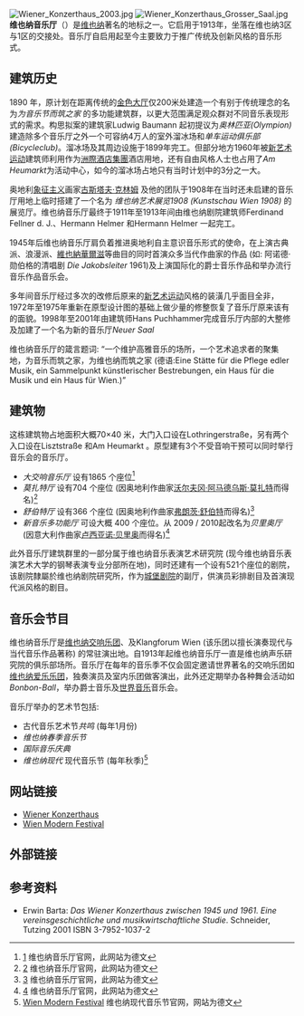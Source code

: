 {{copyedit|time=2015-03-10T03:03:45+00:00}}
{{Not|金色大厅}}
[[File:Wiener_Konzerthaus_2003.jpg|thumb]]
[[File:Wiener_Konzerthaus_Grosser_Saal.jpg|thumb]]
'''维也纳音乐厅'''（{{lang-de|Wiener Konzerthaus}}）是[[维也纳|维也纳]]著名的地标之一。它启用于1913年，坐落在维也纳3区与1区的交接处。音乐厅自启用起至今主要致力于推广传统及创新风格的音乐形式。

== 建筑历史 ==
1890 年，原计划在距离传统的[[金色大厅|金色大厅]]仅200米处建造一个有别于传统理念的名为''为音乐节而筑之家'' 的多功能建筑群，以更大范围满足观众群对不同音乐表现形式的需求。构思拟案的建筑家Ludwig Baumann 起初提议为''奥林匹亚(Olympion)''建造除多个音乐厅之外一个可容纳4万人的室外溜冰场和''单车运动俱乐部(Bicycleclub)''。溜冰场及其周边设施于1899年完工。但部分地方1960年被[[新艺术运动|新艺术运动]]建筑师利用作为[[洲際酒店集團|洲際酒店集團]]酒店用地，还有自由风格人士也占用了''Am Heumarkt''为活动中心，如今的溜冰场占地只有当时计划中的3分之一大。

奥地利[[象征主义|象征主义]]画家[[古斯塔夫·克林姆|古斯塔夫·克林姆]] 及他的团队于1908年在当时还未启建的音乐厅用地上临时搭建了一个名为 ''维也纳艺术展览1908 (Kunstschau Wien 1908)'' 的展览厅。维也纳音乐厅最终于1911年至1913年间由维也纳剧院建筑师Ferdinand Fellner d. J.、Hermann Helmer 和Hermann Helmer 一起完工。

1945年后维也纳音乐厅肩负着推进奥地利自主意识音乐形式的使命，在上演古典派、浪漫派、[[維也納華爾滋|維也納華爾滋]]等曲目的同时首演众多当代作曲家的作品 (如: 阿诺德·勋伯格的清唱剧 ''Die Jakobsleiter '' 1961)及上演国际化的爵士音乐作品和举办流行音乐作品音乐会。

多年间音乐厅经过多次的改修后原来的[[新艺术运动|新艺术运动]]风格的装潢几乎面目全非，1972年至1975年重新在原型设计图的基础上做少量的修整恢复了音乐厅原来该有的面貌。1998年至2001年由建筑师Hans Puchhammer完成音乐厅内部的大整修及加建了一个名为新的音乐厅''Neuer Saal''

维也纳音乐厅的箴言题词:
“一个维护高雅音乐的场所，一个艺术追求者的聚集地，为音乐而筑之家，为维也纳而筑之家 (德语:Eine Stätte für die Pflege edler Musik, ein Sammelpunkt künstlerischer Bestrebungen, ein Haus für die Musik und ein Haus für Wien.)”


==建筑物==
这栋建筑物占地面积大概70×40 米，大门入口设在Lothringerstraße，另有两个入口设在Lisztstraße 和Am Heumarkt 。原型建有3个不受音响干预可以同时举行音乐会的音乐厅。

* ''大交响音乐厅'' 设有1865 个座位<ref>[http://konzerthaus.at/kh/d/0305_gs.asp] {{Wayback|url=http://konzerthaus.at/kh/d/0305_gs.asp |date=20150314194426 }}维也纳音乐厅官网，此网站为德文</ref>
* ''莫扎特厅'' 设有704 个座位 (因奥地利作曲家[[沃尔夫冈·阿马德乌斯·莫扎特|沃尔夫冈·阿马德乌斯·莫扎特]]而得名)<ref>[http://konzerthaus.at/kh/d/0305_ms.asp] {{Wayback|url=http://konzerthaus.at/kh/d/0305_ms.asp |date=20150219222408 }}维也纳音乐厅官网，此网站为德文</ref>
* ''舒伯特厅'' 设有366 个座位 (因奥地利作曲家[[弗朗茨·舒伯特|弗朗茨·舒伯特]]而得名)<ref>[http://konzerthaus.at/kh/d/0305_ss.asp] {{Wayback|url=http://konzerthaus.at/kh/d/0305_ss.asp |date=20150219222327 }}维也纳音乐厅官网，此网站为德文</ref>
* ''新音乐多功能厅'' 可设大概 400 个座位。从 2009 / 2010起改名为''贝里奥厅'' (因意大利作曲家[[卢西亚诺·贝里奥|卢西亚诺·贝里奥]]而得名)<ref>[http://konzerthaus.at/kh/d/0305_ns.asp] {{Wayback|url=http://konzerthaus.at/kh/d/0305_ns.asp |date=20150219222540 }}维也纳音乐厅官网，此网站为德文</ref>

此外音乐厅建筑群里的一部分属于维也纳音乐表演艺术研究院 (现今维也纳音乐表演艺术大学的钢琴表演专业分部所在地)，同时还建有一个设有521个座位的剧院，该剧院隸屬於维也纳剧院研究所，作为[[城堡剧院|城堡剧院]]的副厅，供演员彩排剧目及首演现代派风格的剧目。

== 音乐会节目 ==
维也纳音乐厅是[[维也纳交响乐团|维也纳交响乐团]]、{{link-de|维也纳室内乐团|Wiener Kammerorchester}}及Klangforum Wien (该乐团以擅长演奏现代与当代音乐作品著称) 的常驻演出地。自1913年起维也纳音乐厅一直是维也纳声乐研究院的俱乐部场所。音乐厅在每年的音乐季不仅会固定邀请世界著名的交响乐团如[[维也纳爱乐乐团|维也纳爱乐乐团]]，独奏演员及室内乐团做客演出，此外还定期举办各种舞会活动如''Bonbon-Ball''，举办爵士音乐及[[世界音乐|世界音乐]]音乐会。

音乐厅举办的艺术节包括:
* 古代音乐艺术节''共鸣'' (每年1月份) 
* ''维也纳春季音乐节''
* ''国际音乐庆典''
* ''维也纳现代'' 现代音乐节 (每年秋季)<ref>[http://www.wienmodern.at/ Wien Modern Festival] {{Wayback|url=http://www.wienmodern.at/ |date=20150326001833 }}维也纳现代音乐节官网，网站为德文</ref>

== 网站链接 ==
{{Commonscat|Konzerthaus, Vienna|Wiener Konzerthaus}}
*[http://www.konzerthaus.at/ Wiener Konzerthaus] {{Wayback|url=http://www.konzerthaus.at/ |date=20150306032951 }}
*[http://www.wienmodern.at/ Wien Modern Festival] {{Wayback|url=http://www.wienmodern.at/ |date=20150326001833 }}

== 外部链接 ==
<references />

== 参考资料 ==
* Erwin Barta: ''Das Wiener Konzerthaus zwischen 1945 und 1961. Eine vereinsgeschichtliche und musikwirtschaftliche Studie''. Schneider, Tutzing 2001 ISBN 3-7952-1037-2